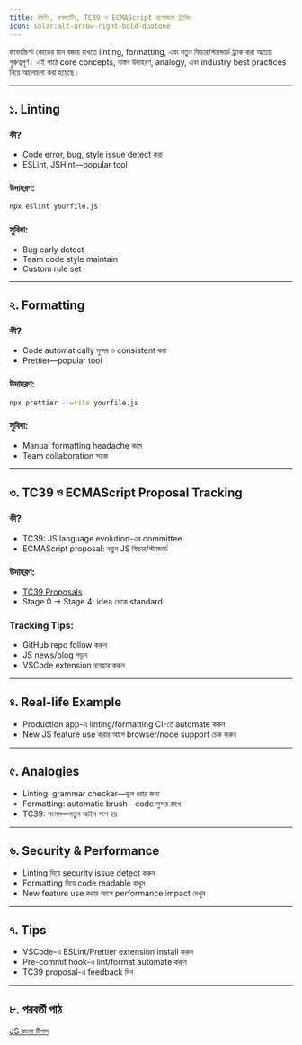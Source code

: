 ```yaml
---
title: লিন্টিং, ফরম্যাটিং, TC39 ও ECMAScript প্রপোজাল ট্র্যাকিং
icon: solar:alt-arrow-right-bold-duotone
---
```


জাভাস্ক্রিপ্ট কোডের মান বজায় রাখতে linting, formatting, এবং নতুন ফিচার/স্ট্যান্ডার্ড ট্র্যাক করা অত্যন্ত গুরুত্বপূর্ণ। এই পাঠে core concepts, বাস্তব উদাহরণ, analogy, এবং industry best practices নিয়ে আলোচনা করা হয়েছে।

---

## ১. Linting

### কী?
- Code error, bug, style issue detect করা
- ESLint, JSHint—popular tool

### উদাহরণ:
```bash
npx eslint yourfile.js
```

### সুবিধা:
- Bug early detect
- Team code style maintain
- Custom rule set

---

## ২. Formatting

### কী?
- Code automatically সুন্দর ও consistent করা
- Prettier—popular tool

### উদাহরণ:
```bash
npx prettier --write yourfile.js
```

### সুবিধা:
- Manual formatting headache কমে
- Team collaboration সহজ

---

## ৩. TC39 ও ECMAScript Proposal Tracking

### কী?
- TC39: JS language evolution-এর committee
- ECMAScript proposal: নতুন JS ফিচার/স্ট্যান্ডার্ড

### উদাহরণ:
- [TC39 Proposals](https://github.com/tc39/proposals)
- Stage 0 → Stage 4: idea থেকে standard

### Tracking Tips:
- GitHub repo follow করুন
- JS news/blog পড়ুন
- VSCode extension ব্যবহার করুন

---

## ৪. Real-life Example
- Production app-এ linting/formatting CI-তে automate করুন
- New JS feature use করার আগে browser/node support চেক করুন

---

## ৫. Analogies
- Linting: grammar checker—ভুল ধরার জন্য
- Formatting: automatic brush—code সুন্দর রাখে
- TC39: সংসদ—নতুন আইন পাশ হয়

---

## ৬. Security & Performance
- Linting দিয়ে security issue detect করুন
- Formatting দিয়ে code readable রাখুন
- New feature use করার আগে performance impact দেখুন

---

## ৭. Tips
- VSCode-এ ESLint/Prettier extension install করুন
- Pre-commit hook-এ lint/format automate করুন
- TC39 proposal-এ feedback দিন

---

## ৮. পরবর্তী পাঠ

[JS বাংলা টিপস](/js/bangla-tips)
